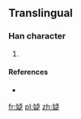 ==Translingual==

===Han character===
{{Han char|rn=38|rad=女|as=09|sn=12|four=|canj=女卜尸人 (VYSO), X女卜尸人 (XVYSO)}}

# {{defn|Han|sort=女09}}

====References====
* {{Han ref|kx=0267.361|hdz=21064.181|uh=5AAB|ud=23211}}

[[fr:媫]]
[[pl:媫]]
[[zh:媫]]